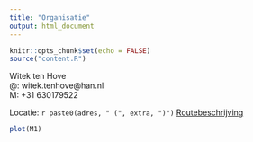```yaml
---
title: "Organisatie"
output: html_document
---
```

<script src="//maps.googleapis.com/maps/api/js?key=AIzaSyAfbzoFaFxwmdLDpzlwjku5kCcSgPLb33I" async="" defer="defer" type="text/javascript"></script>

```r
knitr::opts_chunk$set(echo = FALSE)
source("content.R")
```

Witek ten Hove<br>
@: witek.tenhove@han.nl<br>
M: +31 630179522<br>

Locatie: `r paste0(adres, " (", extra, ")")`
<a href='https://goo.gl/maps/1dgHpkwo1M92'>Routebeschrijving</a>

```r
plot(M1)
```